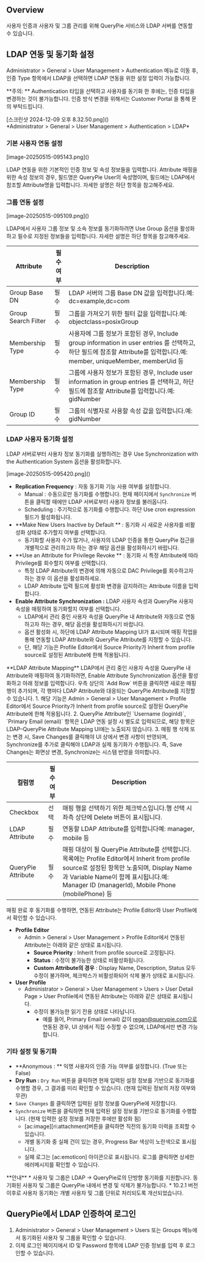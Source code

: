 
## Overview
사용자 인증과 사용자 및 그룹 관리를 위해 QueryPie 서비스와 LDAP 서버를 연동할 수 있습니다.

## LDAP 연동 및 동기화 설정
Administrator &gt; General &gt; User Management &gt; Authentication 메뉴로 이동 후, 인증 Type 항목에서 LDAP을 선택하면 LDAP 연동을 위한 설정 입력이 가능합니다.

<Callout type="important">
**주의: ** Authentication 타입을 선택하고 사용자를 동기화 한 후에는, 인증 타입을 변경하는 것이 불가능합니다.  인증 방식 변경을 위해서는 Customer Portal 을 통해 문의 부탁드립니다. 
</Callout>

<p align="center">
<div>[스크린샷 2024-12-09 오후 8.32.50.png]()</div>
*Administrator &gt; General &gt; User Management &gt; Authentication &gt; LDAP*
</p>

### 기본 사용자 연동 설정
<p align="center">
<div>[image-20250515-095143.png]()</div>
</p>

LDAP 연동을 위한 기본적인 인증 정보 및 속성 정보들을 입력합니다. Attribute 매핑을 위한 속성 정보의 경우, 필드명은 QueryPie User의 속성명이며, 필드에는 LDAP에서 참조할 Attribute명을 입력합니다. 자세한 설명은 하단 항목을 참고해주세요.

### 그룹 연동 설정
<p align="center">
<div>[image-20250515-095109.png]()</div>
</p>

LDAP에서 사용자 그룹 정보 및 소속 정보를 동기화하려면 Use Group 옵션을 활성화하고 필수로 지정된 정보들을 입력합니다. 자세한 설명은 하단 항목을 참고해주세요.

| Attribute           | 필수 여부 | Description                                                                                                                            |
| ------------------- | ----- | -------------------------------------------------------------------------------------------------------------------------------------- |
| Group Base DN       | 필수    | LDAP 서버의 그룹 Base DN 값을 입력합니다.예: dc=example,dc=com                                                                                      |
| Group Search Filter | 필수    | 그룹을 가져오기 위한 필터 값을 입력합니다.예: objectclass=posixGroup                                                                                      |
| Membership Type     | 필수    | 사용자에 그룹 정보가 포함된 경우, Include group information in user entries 를 선택하고, 하단 필드에 참조할 Attribute를 입력합니다.예: member, uniqueMember, memberUid 등 |
| Membership Type     | 필수    | 그룹에 사용자 정보가 포함된 경우, Include user information in group entries 를 선택하고, 하단 필드에 참조할 Attribute를 입력합니다.예: gidNumber                         |
| Group ID            | 필수    | 그룹의 식별자로 사용할 속성 값을 입력합니다.예: gidNumber                                                                                                  |

### LDAP 사용자 동기화 설정
LDAP 서버로부터 사용자 정보 동기화를 실행하려는 경우 Use Synchronization with the Authentication System 옵션을 활성화합니다.

<p align="center">
<div>[image-20250515-095420.png]()</div>
</p>

* **Replication Frequency**  : 자동 동기화 기능 사용 여부를 설정합니다.
    * Manual : 수동으로만 동기화를 수행합니다. 현재 페이지에서 `Synchronize` 버튼을 클릭할 때에만 LDAP 서버로부터 사용자 정보를 불러옵니다.
    * Scheduling : 주기적으로 동기화를 수행합니다. 하단 Use cron expression 필드가 활성화됩니다.
* **Make New Users Inactive by Default ** : 동기화 시 새로운 사용자를 비활성화 상태로 추가할지 여부를 선택합니다.
    * 동기화할 사용자 수가 많거나, 사용자의 LDAP 인증을 통한 QueryPie 접근을 개별적으로 관리하고자 하는 경우 해당 옵션을 활성화하시기 바랍니다.
* **Use an Attribute for Privilege Revoke ** : 동기화 시 특정 Attribute에 따라 Privilege를 회수할지 여부를 선택합니다.
    * 특정 LDAP Attribute의 변경에 의해 자동으로 DAC Privilege를 회수하고자 하는 경우 이 옵션을 활성화하세요.
    * LDAP Attribute 입력 필드에 활성화 변경을 감지하려는 Attribute 이름을 입력합니다.
* **Enable Attribute Synchronization :**  LDAP 사용자 속성과 QueryPie 사용자 속성을 매핑하여 동기화할지 여부를 선택합니다.
    * LDAP에서 관리 중인 사용자 속성을 QueryPie 내 Attribute와 자동으로 연동하고자 하는 경우, 해당 옵션을 활성화하시기 바랍니다.
    * 옵션 활성화 시, 하단에 LDAP Attribute Mapping UI가 표시되며 매핑 작업을 통해 연동할 LDAP Attribute와 QueryPie Attribute를 지정할 수 있습니다.
    * 단, 해당 기능은 Profile Editor에서 Source Priority가 Inherit from profile source로 설정된 Attribute에 한해 적용됩니다.

<Callout type="info">
**LDAP Attribute Mapping** 
LDAP에서 관리 중인 사용자 속성을 QueryPie 내 Attribute와 매핑하여 동기화하려면, Enable Attribute Synchronization 옵션을 활성화하고 아래 정보를 입력합니다. 
우측 상단의 `Add Row` 버튼을 클릭하면 새로운 매핑 행이 추가되며, 각 행마다 LDAP Attribute와 대응되는 QueryPie Attribute를 지정할 수 있습니다. 
1. 해당 기능은 Admin &gt; General &gt; User Management &gt; Profile Editor에서 Source Priority가 Inherit from profile source로 설정된 QueryPie Attribute에 한해 적용됩니다.
2. QueryPie Attribute인 `Username (loginId)`, `Primary Email (email)` 항목은 LDAP 연동 설정 시 별도로 입력되므로, 해당 항목은 LDAP–QueryPie Attribute Mapping UI에는 노출되지 않습니다.
3. 매핑 행 삭제 또는 변경 시, Save Changes를 클릭해야 UI 상에서 변경 사항이 반영되며, Synchronize를 추가로 클릭해야 LDAP과 실제 동기화가 수행됩니다. 즉, Save Changes는 화면상 변경, Synchronize는 시스템 반영을 의미합니다.
</Callout>

| 컬럼명                | 필수 여부 | Description                                                                                                                                                                                       |
| ------------------ | ----- | ------------------------------------------------------------------------------------------------------------------------------------------------------------------------------------------------- |
| Checkbox           | 선택    | 매핑 행을 선택하기 위한 체크박스입니다.행 선택 시 좌측 상단에 Delete 버튼이 표시됩니다.                                                                                                                                             |
| LDAP Attribute     | 필수    | 연동할 LDAP Attribute를 입력합니다예: manager, mobile 등                                                                                                                                                     |
| QueryPie Attribute | 필수    | 매핑 대상이 될 QueryPie Attribute를 선택합니다.목록에는 Profile Editor에서 Inherit from profile source로 설정된 항목만 노출되며, Display Name과 Variable Name이 함께 표시됩니다.예: Manager ID (managerId), Mobile Phone (mobilePhone) 등 |

매핑 완료 후 동기화를 수행하면, 연동된 Attribute는 Profile Editor와 User Profile에서 확인할 수 있습니다.

* **Profile Editor**
    * Admin &gt; General &gt; User Management &gt; Profile Editor에서 연동된 Attribute는 아래와 같은 상태로 표시됩니다.
        * **Source Priority**  : Inherit from profile source로 고정됩니다.
        * **Status**  : 수정이 불가능한 상태로 비활성화됩니다.
        * **Custom Attribute의 경우** : Display Name, Description, Status 모두 수정이 불가하며, 체크박스가 비활성화되어 삭제 불가 상태로 표시됩니다.
* **User Profile**
    * Administrator &gt; General &gt; User Management &gt; Users &gt; User Detail Page &gt; User Profile에서 연동된 Attribute는 아래와 같은 상태로 표시됩니다.
        * 수정이 불가능한 읽기 전용 상태로 나타납니다.
            * 예를 들어, Primary Email (email) 값이 regan@querypie.com으로 연동된 경우, UI 상에서 직접 수정할 수 없으며, LDAP에서만 변경 가능합니다.

### 기타 설정 및 동기화
* **Anonymous : ** 익명 사용자의 인증 가능 여부를 설정합니다. (True 또는 False)
* **Dry Run :**  `Dry Run` 버튼을 클릭하면 현재 입력된 설정 정보를 기반으로 동기화를 수행할 경우, 그 결과를 미리 확인할 수 있습니다. (현재 입력된 정보의 저장 여부와 무관)
* `Save Changes` 를 클릭하면 입력된 설정 정보를 QueryPie에 저장합니다.
* `Synchronize` 버튼을 클릭하면 현재 입력된 설정 정보를 기반으로 동기화를 수행합니다. (현재 입력한 설정 정보를 저장한 후에만 활성화 됨)
    * [ac:image][ri:attachment]버튼을 클릭하면 직전의 동기화 이력을 조회할 수 있습니다.
    * 개별 동기화 중 실패 건이 있는 경우, Progress Bar 색상이 노란색으로 표시됩니다.
    * 실패 로그는 [ac:emoticon] 아이콘으로 표시됩니다. 로그를 클릭하면 상세한 에러메시지를 확인할 수 있습니다.

<Callout type="info">
**안내** 
* 사용자 및 그룹은 LDAP → QueryPie로의 단방향 동기화를 지원합니다. 동기화된 사용자 및 그룹은 QueryPie 내에서 변경 및 삭제가 불가능합니다.
* 10.2.1 버전 이후로 사용자 동기화는 개별 사용자 및 그룹 단위로 처리되도록 개선되었습니다.
</Callout>

## QueryPie에서 LDAP 인증하여 로그인
1. Administrator &gt; General &gt; User Management &gt; Users 또는 Groups 메뉴에서 동기화된 사용자 및 그룹을 확인할 수 있습니다.
2. 이제 로그인 페이지에서 ID 및 Password 항목에 LDAP 인증 정보를 입력 후 로그인할 수 있습니다.
